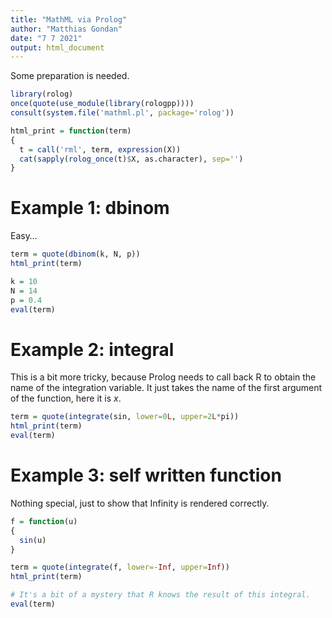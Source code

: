 ---
title: "MathML via Prolog"
author: "Matthias Gondan"
date: "7 7 2021"
output: html_document
---

Some preparation is needed.

```{r}
library(rolog)
once(quote(use_module(library(rologpp))))
consult(system.file('mathml.pl', package='rolog'))

html_print = function(term)
{
  t = call('rml', term, expression(X))
  cat(sapply(rolog_once(t)$X, as.character), sep='')
}
```

# Example 1: dbinom

Easy...

```{r, results='asis'}
term = quote(dbinom(k, N, p))
html_print(term)

k = 10
N = 14
p = 0.4
eval(term)
```

# Example 2: integral

This is a bit more tricky, because Prolog needs to call back R to obtain the 
name of the integration variable. It just takes the name of the first argument
of the function, here it is $x$.

```{r, results='asis'}
term = quote(integrate(sin, lower=0L, upper=2L*pi))
html_print(term)
eval(term)
```

# Example 3: self written function

Nothing special, just to show that Infinity is rendered correctly.

```{r, results='asis'}
f = function(u)
{
  sin(u)
}

term = quote(integrate(f, lower=-Inf, upper=Inf))
html_print(term)

# It's a bit of a mystery that R knows the result of this integral.
eval(term)
```
